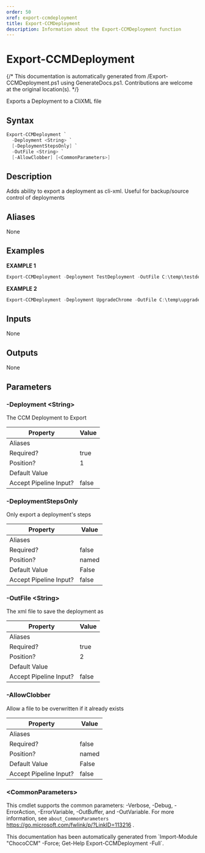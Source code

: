 ```yaml
---
order: 50
xref: export-ccmdeployment
title: Export-CCMDeployment
description: Information about the Export-CCMDeployment function
---
```


# Export-CCMDeployment

{/* This documentation is automatically generated from /Export-CCMDeployment.ps1 using GenerateDocs.ps1. Contributions are welcome at the original location(s). */}

Exports a Deployment to a CliXML file

## Syntax

```powershell
Export-CCMDeployment `
  -Deployment <String> `
  [-DeploymentStepsOnly] `
  -OutFile <String> `
  [-AllowClobber] [<CommonParameters>]
```

## Description

Adds ability to export a deployment as cli-xml. Useful for backup/source control of deployments


## Aliases

None

## Examples

 **EXAMPLE 1**

```powershell
Export-CCMDeployment -Deployment TestDeployment -OutFile C:\temp\testdeployment.xml

```

**EXAMPLE 2**

```powershell
Export-CCMDeployment -Deployment UpgradeChrome -OutFile C:\temp\upgradechrome_ccmdeployment.xml -AllowClobber

```

## Inputs

None

## Outputs

None

## Parameters

###  -Deployment &lt;String&gt;
The CCM Deployment to Export

Property               | Value
---------------------- | -----
Aliases                |
Required?              | true
Position?              | 1
Default Value          |
Accept Pipeline Input? | false

###  -DeploymentStepsOnly
Only export a deployment's steps

Property               | Value
---------------------- | -----
Aliases                |
Required?              | false
Position?              | named
Default Value          | False
Accept Pipeline Input? | false

###  -OutFile &lt;String&gt;
The xml file to save the deployment as

Property               | Value
---------------------- | -----
Aliases                |
Required?              | true
Position?              | 2
Default Value          |
Accept Pipeline Input? | false

###  -AllowClobber
Allow a file to be overwritten if it already exists

Property               | Value
---------------------- | -----
Aliases                |
Required?              | false
Position?              | named
Default Value          | False
Accept Pipeline Input? | false

### &lt;CommonParameters&gt;

This cmdlet supports the common parameters: -Verbose, -Debug, -ErrorAction, -ErrorVariable, -OutBuffer, and -OutVariable. For more information, see `about_CommonParameters` https://go.microsoft.com/fwlink/p/?LinkID=113216 .



<Xref title="Function Reference" value="chococcm-functions" />

<Callout type="info">
    This documentation has been automatically generated from `Import-Module "ChocoCCM" -Force; Get-Help Export-CCMDeployment -Full`.
</Callout>
